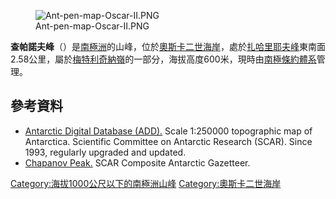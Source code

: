[[Image:Ant-pen-map-Oscar-II.PNG|thumb]]

{{coord|65|11|21|S|62|00|24|W|display=title}}

'''查帕諾夫峰'''（{{lang-en|Chapanov Peak}}）是[[南極洲|南極洲]]的山峰，位於[[奧斯卡二世海岸|奧斯卡二世海岸]]，處於[[扎哈里耶夫峰|扎哈里耶夫峰]]東南面2.58公里，屬於[[梅特利奇納嶺|梅特利奇納嶺]]的一部分，海拔高度600米，現時由[[南極條約體系|南極條約體系]]管理。

==參考資料==
* [http://www.add.scar.org Antarctic Digital Database (ADD).] {{Wayback|url=http://www.add.scar.org/ |date=20170305000653 }} Scale 1:250000 topographic map of Antarctica. Scientific Committee on Antarctic Research (SCAR). Since 1993, regularly upgraded and updated.
* [https://data.aad.gov.au/aadc/gaz/scar/display_name.cfm?gaz_id=137404 Chapanov Peak.] {{Wayback|url=https://data.aad.gov.au/aadc/gaz/scar/display_name.cfm?gaz_id=137404 |date=20170922145121 }} SCAR Composite Antarctic Gazetteer.

{{DEFAULTSORT:Chapanov Peak}}
[[Category:海拔1000公尺以下的南極洲山峰|Category:海拔1000公尺以下的南極洲山峰]]
[[Category:奧斯卡二世海岸|Category:奧斯卡二世海岸]]


{{OscarIICoast-geo-stub}}
